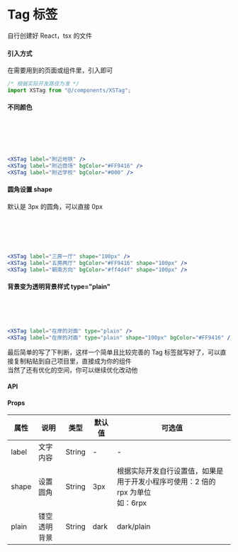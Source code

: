 # Tag 标签


自行创建好 React，tsx 的文件

#### 引入方式

在需要用到的页面或组件里，引入即可

```jsx
/* 根据实际开发路径为准 */
import XSTag from "@/components/XSTag";
```

#### 不同颜色

<XSTag label="附近地铁" />
<br />
<XSTag label="附近商场" bgColor="#FF9416" />
<br />
<XSTag label="附近学校" bgColor="#000" />
<br />
<br />

```jsx
<XSTag label="附近地铁" />
<XSTag label="附近商场" bgColor="#FF9416" />
<XSTag label="附近学校" bgColor="#000" />
```

#### 圆角设置 shape

默认是 3px 的圆角，可以直接 0px

<XSTag label="三房一厅" shape="100px" />
<br />
<XSTag label="五房两厅" bgColor="#FF9416" shape="100px" />
<br />
<XSTag label="朝南方向" bgColor="#ff4d4f" shape="100px" />
<br />
<br />

```jsx
<XSTag label="三房一厅" shape="100px" />
<XSTag label="五房两厅" bgColor="#FF9416" shape="100px" />
<XSTag label="朝南方向" bgColor="#ff4d4f" shape="100px" />
```

#### 背景变为透明背景样式 type="plain"

<XSTag label="在岸的对面" type="plain" />
<br />
<XSTag label="在岸的对面" type="plain" shape="100px" bgColor="#FF9416" />
<br />
<br />

```jsx
<XSTag label="在岸的对面" type="plain" />
<XSTag label="在岸的对面" type="plain" shape="100px" bgColor="#FF9416" />
```

最后简单的写了下判断，这样一个简单且比较完善的 Tag 标签就写好了，可以直接复制粘贴到自己项目里，直接成为你的组件<br />
当然了还有优化的空间，你可以继续优化改动他

#### API

#### Props

| 属性  | 说明         | 类型   | 默认值 | 可选值                                                                              |
| ----- | ------------ | ------ | ------ | ----------------------------------------------------------------------------------- |
| label | 文字内容     | String | -      | -                                                                                   |
| shape | 设置圆角     | String | 3px    | 根据实际开发自行设置值，如果是用于开发小程序可使用：2 倍的 rpx 为单位<br />如：6rpx |
| plain | 镂空透明背景 | String | dark   | dark/plain                                                                          |
